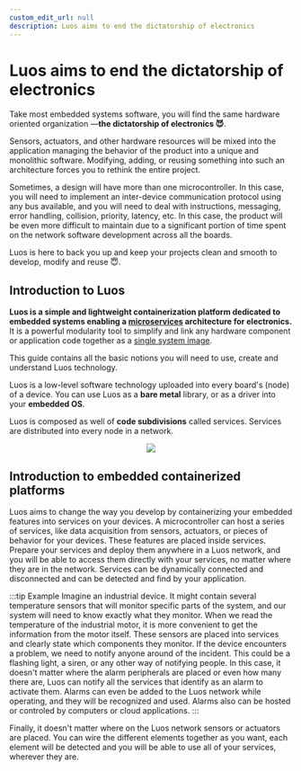 ```yaml
---
custom_edit_url: null
description: Luos aims to end the dictatorship of electronics
---
```



# Luos aims to end the dictatorship of electronics

Take most embedded systems software, you will find the same hardware oriented organization —**the dictatorship of electronics 😈**.

Sensors, actuators, and other hardware resources will be mixed into the application managing the behavior of the product into a unique and monolithic software. Modifying, adding, or reusing something into such an architecture forces you to rethink the entire project.

Sometimes, a design will have more than one microcontroller. In this case, you will need to implement an inter-device communication protocol using any bus available, and you will need to deal with instructions, messaging, error handling, collision, priority, latency, etc. In this case, the product will be even more difficult to maintain due to a significant portion of time spent on the network software development across all the boards.

Luos is here to back you up and keep your projects clean and smooth to develop, modify and reuse 😇.

## Introduction to Luos

**Luos is a simple and lightweight containerization platform dedicated to embedded systems enabling a <a href="https://en.wikipedia.org/wiki/Microservices" target="_blank" rel="external nofollow">microservices<IconExternalLink width="10"></IconExternalLink></a> architecture for electronics.** It is a powerful modularity tool to simplify and link any hardware component or application code together as a <a href="https://en.wikipedia.org/wiki/Single_system_image" target="_blank" rel="external nofollow">single system image<IconExternalLink width="10"></IconExternalLink></a>.

This guide contains all the basic notions you will need to use, create and understand Luos technology.

Luos is a low-level software technology uploaded into every board's (<Tooltip def={customFields.node_def}>node</Tooltip>) of a device.
You can use Luos as a **bare metal** library, or as a driver into your **embedded OS**.

Luos is composed as well of **code subdivisions** called <Tooltip def={customFields.service_def}>services</Tooltip>. Services are distributed into every node in a network.

<div align="center">
  <Image
    src="assets/images/feature-service-package-node-board.png"
    darkSrc="assets/images/luos-layers-white.png"
  />
</div>

## Introduction to embedded containerized platforms

Luos aims to change the way you develop by containerizing your embedded features into services on your devices. A microcontroller can host a series of services, like data acquisition from sensors, actuators, or pieces of behavior for your devices. These features are placed inside <Tooltip def={customFields.service_def}>services</Tooltip>. Prepare your services and deploy them anywhere in a Luos network, and you will be able to access them directly with your services, no matter where they are in the network. Services can be dynamically connected and disconnected and can be detected and find by your application.

:::tip Example
Imagine an industrial device. It might contain several temperature sensors that will monitor specific parts of the system, and our system will need to know exactly what they monitor. When we read the temperature of the industrial motor, it is more convenient to get the information from the motor itself. These sensors are placed into services and clearly state which components they monitor. If the device encounters a problem, we need to notify anyone around of the incident. This could be a flashing light, a siren, or any other way of notifying people. In this case, it doesn't matter where the alarm peripherals are placed or even how many there are, Luos can notify all the services that identify as an alarm to activate them. Alarms can even be added to the Luos network while operating, and they will be recognized and used. Alarms also can be hosted or controled by computers or cloud applications.
:::

Finally, it doesn't matter where on the Luos network sensors or actuators are placed. You can wire the different elements together as you want, each element will be detected and you will be able to use all of your services, wherever they are.
